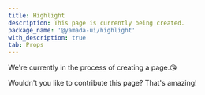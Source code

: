```yaml
---
title: Highlight
description: This page is currently being created.
package_name: '@yamada-ui/highlight'
with_description: true
tab: Props
---
```


We're currently in the process of creating a page.😘

Wouldn't you like to contribute this page? That's amazing!
